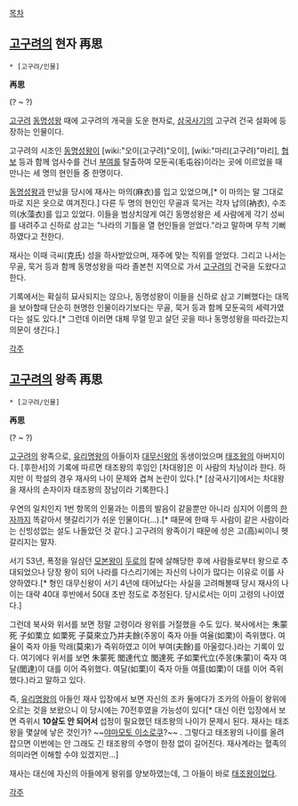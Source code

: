 [[목차]]

== [[고구려]]의 현자 再思 ==
 * [고구려/인물]

'''再思'''

(? ~ ?)

[[고구려]] [[동명성왕]] 때에 고구려의 개국을 도운 현자로, [[삼국사기]]의 고구려 건국 설화에 등장하는 인물이다.

고구려의 시조인 [[동명성왕]]이 [wiki:"오이(고구려)"오이], [wiki:"마리(고구려)"마리], [[협보]] 등과 함께 엄사수를 건너 [[부여]]를 탈출하여 모둔곡(毛屯谷)이라는 곳에 이르었을 때 만나는 세 명의 현인들 중 한명이다.

[[동명성왕]]과 만났을 당시에 재사는 마의(麻衣)를 입고 있었으며,[* 이 마의는 말 그대로 마로 지은 옷으로 여겨진다.] 다른 두 명의 현인인 무골과 묵거는 각자 납의(衲衣), 수조의(水藻衣)를 입고 있었다. 이들을 범상치않게 여긴 동명성왕은 세 사람에게 각기 성씨를 내려주고 신하로 삼고는 "나라의 기틀을 열 현인들을 얻었다."라고 말하며 무척 기뻐하였다고 전한다.

재사는 이때 극씨(克氏) 성을 하사받았으며, 재주에 맞는 직위를 얻었다. 그리고 나서는 무골, 묵거 등과 함께 동명성왕을 따라 졸본천 지역으로 가서 [[고구려]]의 건국을 도왔다고 한다.

기록에서는 확실히 묘사되지는 않으나, 동명성왕이 이들을 신하로 삼고 기뻐했다는 대목을 보아할때 단순히 현명한 인물이라기보다는 무골, 묵거 등과 함께 모둔곡의 세력가였다는 설도 있다.[* 그런데 이러면 대체 무얼 믿고 살던 곳을 떠나 동명성왕을 따라갔는지 의문이 생긴다.] 

[[각주]]

== [[고구려]]의 왕족 再思 ==
 * [고구려/인물]

'''再思'''

(? ~ ?)

[[고구려]]의 왕족으로, [[유리명왕]]의 아들이자 [[대무신왕]]의 동생이었으며 [[태조왕]]의 아버지이다. [후한서]의 기록에 따르면 태조왕의 후임인 [차대왕]은 이 사람의 차남이라 한다. 하지만 이 학설의 경우 재사의 나이 문제와 겹쳐 논란이 있다.[* [삼국사기]에서는 차대왕을 재사의 손자이자 태조왕의 장남이라 기록한다.]

우연의 일치인지 1번 항목의 인물과는 이름의 발음이 같을뿐만 아니라 심지어 이름의 [[한자]]까지 똑같아서 헷갈리기가 쉬운 인물이다(...).[* 때문에 한때 두 사람이 같은 사람이라는 신빙성없는 설도 나돌았던 것 같다.] 고구려의 왕족이기 때문에 성은 고(高)씨이니 헷갈리지는 말자.

서기 53년, 폭정을 일삼던 [[모본왕]]이 [[두로]]의 칼에 살해당한 후에 사람들로부터 왕으로 추대되었으나 당장 왕이 되어 나라를 다스리기에는 자신의 나이가 많다는 이유로 이를 사양하였다.[* 형인 대무신왕이 서기 4년에 태어났다는 사실을 고려해볼때 당시 재사의 나이는 대략 40대 후반에서 50대 초반 정도로 추정된다. 당시로서는 이미 고령의 나이였다.]

그런데 북사와 위서를 보면 정말 고령이라 왕위를 거절했을 수도 있다. 
북사에서는 朱蒙死 子如栗立 如栗死 子莫來立乃并夫餘(주몽이 죽자 아들 여율(如栗)이 즉위했다. 여율이 죽자 아들 막래(莫來)가 즉위하였고 이어 부여(夫餘)를 아울렀다.)라는 기록이 있다. 여기에다 위서를 보면 朱蒙死 閭達代立 閭達死 子如栗代立(주몽(朱蒙)이 죽자 여달(閭達)이 대를 이어 즉위했다. 여달(如栗)이 죽자 아들 여률(如栗)이 대를 이어 즉위했다.)라고 말하고 있다.

즉, [[유리명왕]]의 아들인 재사 입장에서 보면 자신의 조카 둘에다가 조카의 아들이 왕위에 오르는 것을 보왔으니 이 당시에는 70전후였을 가능성이 있다[* 대신 이런 입장에서 보면 즉위시 '''10살도 안 되어서''' 섭정이 필요했던 태조왕의 나이가 문제시 된다. 재사는 태조왕을 몇살에 낳은 것인가? ~~[[야마모토 이소로쿠]]?~~ . 그렇다고 태조왕의 나이를 올려잡으면 이번에는 안 그래도 긴 태조왕의 수명이 한정 없이 길어진다. 재사계라는 혈족의 의미라면 이해할 수야 있겠지만...] 

재사는 대신에 자신의 아들에게 왕위를 양보하였는데, 그 아들이 바로 [[태조왕]]이었다.

[[각주]]
